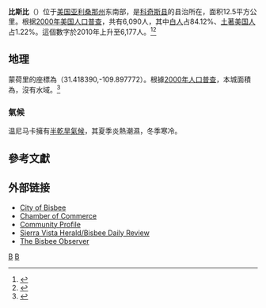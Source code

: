 {{Infobox settlement
|official_name            = 比斯比 <br>Bisbee
|settlement_type          = [[城市|城市]]
|image_skyline            = Bisbee Arizona.jpg
|image_caption            = 比斯比大街
|imagesize                = 250px
|image_map                = Cochise County Incorporated and Unincorporated areas Bisbee highlighted.svg
|mapsize                  = 250px
|map_caption              = 比斯比在亚利桑那州中的位置
|image_map1               =
|mapsize1                 =
|map_caption1             =
|coordinates_region       = US-AZ
|subdivision_type         = [[世界地理索引|國家]]
|subdivision_name         = [[美國|美國]]
|subdivision_type1        = [[美國州份|州]]
|subdivision_name1        = [[亚利桑那州|亚利桑那州]]
|subdivision_type2        = [[縣_(美國)|縣]]
|subdivision_name2        = [[科奇斯縣|科奇斯縣]]
|established_title        = 成立市政機關
|established_date         = 1902年1月9日
|government_type          =
|leader_title             = [[市長|市長]]
|leader_name              = 阿德里安娜·薩瓦拉·巴達爾
|area_magnitude           =
|area_total_km2           = 12.5
|area_total_sq_mi         = 4.8
|area_land_km2            = 12.5
|area_land_sq_mi          = 4.8
|area_water_km2           = 0.0
|area_water_sq_mi         = 0.0
|elevation_ft             = 5538
|elevation_m              = 1688
|population_as_of         = 2007
|population_footnotes     = <ref name = popest2/><ref name="2007popest">{{cite web|url=http://www.census.gov/popest/cities/tables/SUB-EST2007-04-04.csv|title=Annual Estimates of the Population for Incorporated Places in Arizona|publisher=[[United_States_Census_Bureau|United States Census Bureau]]|date=2008-07-10|accessdate=2008-07-14|archive-url=https://web.archive.org/web/20080804063355/http://www.census.gov/popest/cities/tables/SUB-EST2007-04-04.csv|archive-date=2008-08-04|dead-url=yes}}</ref>
|population_total         = 5996
|population_metro         =
|population_density_km2   = 494.2
|population_density_sq_mi = 1286.9
|timezone                 = [[北美山區時區|北美山區時區]]
|utc_offset               = -7
|coordinates_display      = inline,title
|coordinates_type         = region:US_type:city
|latd = 31 |latm = 25 |lats = 6 |latNS = N
|longd = 109 |longm = 53 |longs = 52 |longEW = W
|website                  = [http://www.cityofbisbee.com/ www.cityofbisbee.com]
|timezone_DST             =
|utc_offset_DST           =
|postal_code_type         = [[美國郵政編碼|ZIP代碼]]
|postal_code              = 85603
|area_code                = 520
|GNIS_id                  = 1436
|blank_name               = [[聯邦信息處理標準|FIPS代碼]]
|blank_info               = 04-06260
|blank1_name              =
|blank1_info              =
|footnotes                =
}}

'''比斯比'''（{{lang en|'''Bisbee'''}}）位于[[美国|美国]][[亚利桑那州|亚利桑那州]]东南部，是[[科奇斯县_(亚利桑那州)|科奇斯县]]的县治所在{{GR|6}}，面积12.5平方公里。根据[[2000年美国人口普查|2000年美国人口普查]]，共有6,090人，其中[[白人|白人]]占84.12%、[[土著美国人|土著美国人]]占1.22%。{{GR|2}}這個數字於2010年上升至6,177人。<ref>{{Cite web |url=http://factfinder2.census.gov/ |title=2010 census factfinder2 |access-date=2013-07-30 |archive-date=2013-09-11 |archive-url=https://web.archive.org/web/20130911234518/http://factfinder2.census.gov/ |dead-url=no }}</ref><ref name=popest2>{{cite web |date =June 21, 2006 |url =http://www.census.gov/popest/cities/tables/SUB-EST2005-04-04.csv |title =Annual Estimates of the Population for All Incorporated Places in Arizona |format =Comma-separated values |work =2005 Population Estimates |publisher =U.S. Census Bureau, Population Division |accessdate =2010-03-12 |archive-url =http://arquivo.pt/wayback/20090710125333/http%3A//www%2Ecensus%2Egov/popest/cities/tables/SUB%2DEST2005%2D04%2D04%2Ecsv |archive-date =2009-07-10 |dead-url =yes }}</ref>

==地理==
蒙荷里的座標為{{Coord|31|25|6|N|109|53|52|W|type:city}}（31.418390,-109.897772）。{{GR|1}}根據[[美國2000年人口普查|2000年人口普查]]，本城面積為{{convert|4.8|sqmi|sqkm|2}}，沒有水域。<ref name ="Gazetteer files">{{cite web|title=US Gazetteer files 2010|url=http://www.census.gov/geo/www/gazetteer/files/Gaz_places_national.txt|publisher=[[United_States_Census_Bureau|United States Census Bureau]]|accessdate=2013-01-25|archive-date=2011-02-20|archive-url=https://web.archive.org/web/20110220065340/http://www.census.gov/geo/www/gazetteer/files/Gaz_places_national.txt|dead-url=no}}</ref>

===氣候===
温尼马卡擁有[[半乾旱氣候|半乾旱氣候]]，其夏季炎熱潮濕，冬季寒冷。

{{Weather box
|location = 比斯比
|single line = Y
|imperial first = Y
|Jan record high F = 85
|Feb record high F = 85
|Mar record high F = 88
|Apr record high F = 95
|May record high F = 101
|Jun record high F = 106
|Jul record high F = 104
|Aug record high F = 101
|Sep record high F = 100
|Oct record high F = 98
|Nov record high F = 90
|Dec record high F = 78
|Jan high F = 57.3
|Feb high F = 60.4
|Mar high F = 65.7
|Apr high F = 73.6
|May high F = 81.2
|Jun high F = 89.9
|Jul high F = 88.8
|Aug high F = 86.0
|Sep high F = 84.2
|Oct high F = 76.1
|Nov high F = 65.8
|Dec high F = 58.1
|Jan low F = 34.3
|Feb low F = 36.1
|Mar low F = 40.3
|Apr low F = 46.2
|May low F = 53.3
|Jun low F = 62.2
|Jul low F = 64.3
|Aug low F = 62.5
|Sep low F = 59.1
|Oct low F = 50.2
|Nov low F = 40.8
|Dec low F = 35.5
|Jan record low F = 6
|Feb record low F = 11
|Mar record low F = 21
|Apr record low F = 27
|May record low F = 32
|Jun record low F = 38
|Jul record low F = 53
|Aug record low F = 47
|Sep record low F = 41
|Oct record low F = 28
|Nov record low F = 16
|Dec record low F = 13
|rain colour = green
|Jan rain inch = 1.18
|Feb rain inch = 1.20
|Mar rain inch = 1.01
|Apr rain inch = 0.46
|May rain inch = 0.22
|Jun rain inch = 0.70
|Jul rain inch = 4.03
|Aug rain inch = 4.64
|Sep rain inch = 1.98
|Oct rain inch = 1.05
|Nov rain inch = 0.82
|Dec rain inch = 1.34
|Jan rain days = 4
|Feb rain days = 4
|Mar rain days = 4
|Apr rain days = 2
|May rain days = 1
|Jun rain days = 3
|Jul rain days = 13
|Aug rain days = 13
|Sep rain days = 6
|Oct rain days = 4
|Nov rain days = 3
|Dec rain days = 4
|unit rain days = 0.01 inch
|Jan snow inch = 3.4
|Feb snow inch = 2.2
|Mar snow inch = 1.4
|Apr snow inch = 0.3
|May snow inch = 0.0
|Jun snow inch = 0.0
|Jul snow inch = 0.0
|Aug snow inch = 0.0
|Sep snow inch = 0.0
|Oct snow inch = 0.0
|Nov snow inch = 0.5
|Dec snow inch = 2.1
|source 1 = Western Regional Climate Center<ref>[http://www.wrcc.dri.edu/cgi-bin/cliMAIN.pl?az0768 BISBEE, ARIZONA]</ref>
|date=April 2013
}}

==參考文獻==
{{reflist|2}}

== 外部链接 ==
* [http://www.cityofbisbee.com City of Bisbee] {{Wayback|url=http://www.cityofbisbee.com/ |date=20150430051926 }} 
* [http://www.bisbeearizona.com Chamber of Commerce] {{Wayback|url=http://www.bisbeearizona.com/ |date=20210411041037 }}
* [http://www.azcommerce.com/doclib/commune/bisbee.pdf Community Profile] {{Wayback|url=http://www.azcommerce.com/doclib/commune/bisbee.pdf |date=20200319092007 }}
* [http://www.svherald.com Sierra Vista Herald/Bisbee Daily Review] {{Wayback|url=http://www.svherald.com/ |date=20170708153149 }}
* [http://www.thebisbeeobserver.com The Bisbee Observer] {{Wayback|url=http://www.thebisbeeobserver.com/ |date=20210226063833 }}

{{科奇斯縣 (亞利桑那州)}}
{{Authority control}}
[[Category:亚利桑那州城市|B]]
[[Category:亞利桑那州企業城市|B]]